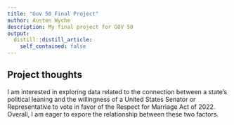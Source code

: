 ```yaml
---
title: "Gov 50 Final Project"
author: Austen Wyche
description: My final project for GOV 50
output:
  distill::distill_article:
    self_contained: false
---
```




## Project thoughts

I am interested in exploring data related to the connection between a state's political leaning and the willingness of a United States Senator or Representative to vote in favor of the Respect for Marriage Act of 2022. Overall, I am eager to expore the relationship between these two factors. 